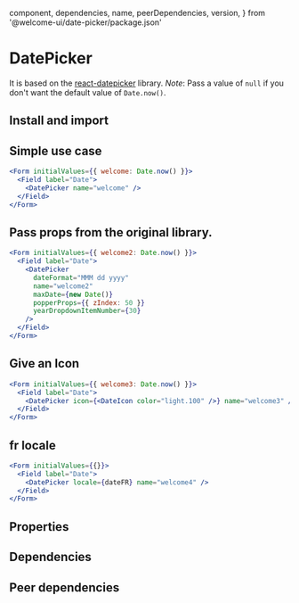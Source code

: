 
  component,
  dependencies,
  name,
  peerDependencies,
  version,
} from '@welcome-ui/date-picker/package.json'

# DatePicker

<tagversion version={version} name={name} component={component} />

It is based on the [react-datepicker](https://github.com/Hacker0x01/react-datepicker) library. _Note_: Pass a value of `null` if you don't want the default value of `Date.now()`.

## Install and import

<usage component={component} name={name} peerDependencies={peerDependencies} />

## Simple use case

```jsx
<Form initialValues={{ welcome: Date.now() }}>
  <Field label="Date">
    <DatePicker name="welcome" />
  </Field>
</Form>
```

## Pass props from the original library.

```jsx
<Form initialValues={{ welcome2: Date.now() }}>
  <Field label="Date">
    <DatePicker
      dateFormat="MMM dd yyyy"
      name="welcome2"
      maxDate={new Date()}
      popperProps={{ zIndex: 50 }}
      yearDropdownItemNumber={30}
    />
  </Field>
</Form>
```

## Give an Icon

```jsx
<Form initialValues={{ welcome3: Date.now() }}>
  <Field label="Date">
    <DatePicker icon={<DateIcon color="light.100" />} name="welcome3" />
  </Field>
</Form>
```

## fr locale

```jsx
<Form initialValues={{}}>
  <Field label="Date">
    <DatePicker locale={dateFR} name="welcome4" />
  </Field>
</Form>
```

## Properties

<props propTypes={props.propTypes.DatePicker} />

## Dependencies

<dependencies dependencies={dependencies} />

## Peer dependencies

<dependencies dependencies={peerDependencies} />
